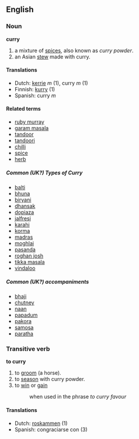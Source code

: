 ==English==
===Noun===
'''curry'''

# a mixture of [[spice]]s, also known as ''curry powder''.
# an Asian [[stew]] made with curry.

====Translations====
*Dutch: [[kerrie]] ''m'' (1), curry ''m'' (1)
*Finnish: [[kurry]] (1)
*Spanish: curry ''m''

====Related terms====
*[[ruby murray]]
*[[garam masala]]
*[[tandoor]]
*[[tandoori]]
*[[chilli]]
*[[spice]]
*[[herb]]
<!--spellings are common UK transliterations-->
=====Common (UK?) Types of Curry=====
*[[balti]]
*[[bhuna]]
*[[biryani]]
*[[dhansak]]
*[[dopiaza]]
*[[jalfresi]]
*[[karahi]]
*[[korma]]
*[[madras]]
*[[moghlai]]
*[[pasanda]]
*[[roghan josh]]
*[[tikka masala]]
*[[vindaloo]]

=====Common (UK?) accompaniments=====
*[[bhaji]]
*[[chutney]]
*[[naan]]
*[[papadum]]
*[[pakora]]
*[[samosa]]
*[[paratha]]

===Transitive verb===
'''to curry'''

# to [[groom]] (a horse).
# to [[season]] with curry powder.
# to [[win]] or [[gain]]
#: when used in the phrase ''to curry favour''

====Translations====
*Dutch: [[roskammen]] (1)
*Spanish: congraciarse con (3)